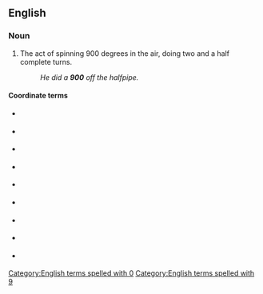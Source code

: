 ==English==

===Noun===
{{en-noun}}

# {{lb|en|sports}} The act of spinning 900 degrees in the air, doing two and a half complete turns.
#: ''He did a '''900''' off the halfpipe.''

====Coordinate terms====
{{top3}}
* {{l|en|1800}} {{gloss|5 turns}}
* {{l|en|1620}} {{gloss|4-1/2 turns}}
* {{l|en|1440}} {{gloss|4 turns}}
* {{l|en|1260}} {{gloss|3-1/2 turns}}
* {{l|en|1080}} {{gloss|3 turns}}
* {{l|en|720}} {{gloss|2 turns}}
* {{l|en|540}} {{gloss|1-1/2 turns}}
* {{l|en|360}} {{gloss|1 complete turn}}
* {{l|en|180}} {{gloss|1/2 turn}}
{{bottom}}

[[Category:English terms spelled with 0]]
[[Category:English terms spelled with 9]]